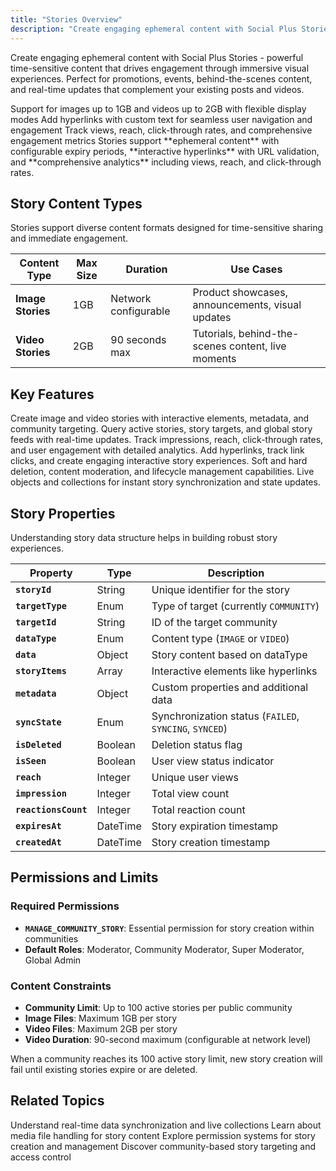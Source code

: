```yaml
---
title: "Stories Overview"
description: "Create engaging ephemeral content with Social Plus Stories - images, videos, and interactive elements with comprehensive analytics and real-time updates"
---
```


Create engaging ephemeral content with Social Plus Stories - powerful time-sensitive content that drives engagement through immersive visual experiences. Perfect for promotions, events, behind-the-scenes content, and real-time updates that complement your existing posts and videos.

<CardGroup cols={3}>
  <Card title="Rich Media Content" icon="image">
    Support for images up to 1GB and videos up to 2GB with flexible display modes
  </Card>
  <Card title="Interactive Elements" icon="link">
    Add hyperlinks with custom text for seamless user navigation and engagement
  </Card>
  <Card title="Real-time Analytics" icon="chart-line">
    Track views, reach, click-through rates, and comprehensive engagement metrics
  </Card>
</CardGroup>

<Info>
Stories support **ephemeral content** with configurable expiry periods, **interactive hyperlinks** with URL validation, and **comprehensive analytics** including views, reach, and click-through rates.
</Info>

## Story Content Types

Stories support diverse content formats designed for time-sensitive sharing and immediate engagement.

| Content Type | Max Size | Duration | Use Cases |
|--------------|----------|----------|-----------|
| **Image Stories** | 1GB | Network configurable | Product showcases, announcements, visual updates |
| **Video Stories** | 2GB | 90 seconds max | Tutorials, behind-the-scenes content, live moments |

## Key Features

<CardGroup cols={2}>
  <Card title="Story Creation" icon="plus">
    Create image and video stories with interactive elements, metadata, and community targeting.
  </Card>
  
  <Card title="Story Retrieval" icon="magnifying-glass">
    Query active stories, story targets, and global story feeds with real-time updates.
  </Card>
  
  <Card title="Analytics & Tracking" icon="chart-bar">
    Track impressions, reach, click-through rates, and user engagement with detailed analytics.
  </Card>
  
  <Card title="Interactive Features" icon="link">
    Add hyperlinks, track link clicks, and create engaging interactive story experiences.
  </Card>
  
  <Card title="Content Management" icon="trash">
    Soft and hard deletion, content moderation, and lifecycle management capabilities.
  </Card>
  
  <Card title="Real-time Updates" icon="bolt">
    Live objects and collections for instant story synchronization and state updates.
  </Card>
</CardGroup>

## Story Properties

Understanding story data structure helps in building robust story experiences.

| Property | Type | Description |
|----------|------|-------------|
| **`storyId`** | String | Unique identifier for the story |
| **`targetType`** | Enum | Type of target (currently `COMMUNITY`) |
| **`targetId`** | String | ID of the target community |
| **`dataType`** | Enum | Content type (`IMAGE` or `VIDEO`) |
| **`data`** | Object | Story content based on dataType |
| **`storyItems`** | Array | Interactive elements like hyperlinks |
| **`metadata`** | Object | Custom properties and additional data |
| **`syncState`** | Enum | Synchronization status (`FAILED`, `SYNCING`, `SYNCED`) |
| **`isDeleted`** | Boolean | Deletion status flag |
| **`isSeen`** | Boolean | User view status indicator |
| **`reach`** | Integer | Unique user views |
| **`impression`** | Integer | Total view count |
| **`reactionsCount`** | Integer | Total reaction count |
| **`expiresAt`** | DateTime | Story expiration timestamp |
| **`createdAt`** | DateTime | Story creation timestamp |

## Permissions and Limits

### Required Permissions
- **`MANAGE_COMMUNITY_STORY`**: Essential permission for story creation within communities
- **Default Roles**: Moderator, Community Moderator, Super Moderator, Global Admin

### Content Constraints
- **Community Limit**: Up to 100 active stories per public community
- **Image Files**: Maximum 1GB per story
- **Video Files**: Maximum 2GB per story
- **Video Duration**: 90-second maximum (configurable at network level)

<Warning>
When a community reaches its 100 active story limit, new story creation will fail until existing stories expire or are deleted.
</Warning>

## Related Topics

<CardGroup cols={2}>
  <Card title="Live Objects" href="../../core-concepts/realtime-communication/live-objects-collections" icon="bolt">
    Understand real-time data synchronization and live collections
  </Card>
  <Card title="File Upload" href="../../core-concepts/content-handling/file-upload" icon="upload">
    Learn about media file handling for story content
  </Card>
  <Card title="User Permissions" href="../../core-concepts/user-management/user-permissions" icon="shield">
    Explore permission systems for story creation and management
  </Card>
  <Card title="Community Management" href="../communities/overview" icon="users">
    Discover community-based story targeting and access control
  </Card>
</CardGroup>
